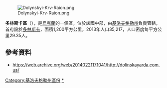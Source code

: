 [[Image:Dolynskyi-Krv-Raion.png|right]]

{{Coord|48|9|48|N|32|52|59|E|display=title}}

'''多林斯卡區'''（{{lang-uk|Долинський район}}），是[[烏克蘭|烏克蘭]]的一個區，位於該國中部，由[[基洛夫格勒州|基洛夫格勒州]]負責管轄，首府設於[[多林斯卡|多林斯卡]]，面積1,200平方公里，2013年人口35,217，人口密度每平方公里29.35人。

==參考資料==
* https://web.archive.org/web/20140221171041/http://dolinskayarda.com.ua/

{{DEFAULTSORT:Долинський район}}
[[Category:基洛夫格勒州區份|Category:基洛夫格勒州區份]]
[[Category:多林斯卡區|*]]


{{Kirovohrad-geo-stub}}